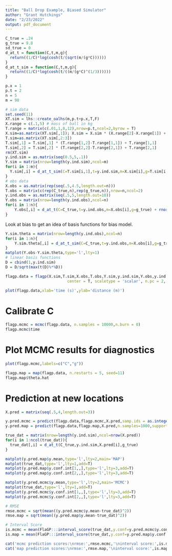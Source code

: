 ```yaml
---
title: "Ball Drop Example, Biased Simulator"
author: "Grant Hutchings"
date: "2/23/2022"
output: pdf_document
---
```


```r
C_true = .24
g_true = 9.8
sd_true = 0
d_at_t = function(C,t,m,g){
  return((1/C)*log(cosh(t/(sqrt(m/(g*C))))))
}
d_at_t_sim = function(C,t,m,g){
  return((1/C)*log(cosh(t/((m/(g*C)^(1/3))))))
}

p.x = 1
p.t = 2
n = 5
m = 98

# sim data
set.seed(11)
XT.sim = lhs::create_oalhs(m,p.t+p.x,T,F)
X.range = c(.1,5) # mass of ball in kg
T.range = matrix(c(.01,1,8,12),nrow=p.t,ncol=2,byrow = T)
X.sim=as.matrix(XT.sim[,1]); X.sim = X.sim * (X.range[2]-X.range[1]) + X.range[1]
T.sim=as.matrix(XT.sim[,2:3])
T.sim[,1] = T.sim[,1] * (T.range[1,2]-T.range[1,1]) + T.range[1,1]
T.sim[,2] = T.sim[,2] * (T.range[2,2]-T.range[2,1]) + T.range[2,1]
rm(XT.sim)
y.ind.sim = as.matrix(seq(0.5,5,.1))
Y.sim = matrix(nrow=length(y.ind.sim),ncol=m)
for(i in 1:m){
  Y.sim[,i] = d_at_t_sim(C=T.sim[i,1],t=y.ind.sim,m=X.sim[i],g=T.sim[i,2])
}
# obs data
X.obs = as.matrix(rep(seq(.5,4.5,length.out=n)))
T.obs = matrix(c(rep(C_true,n),rep(g_true,n)),nrow=n,ncol=2)
y.ind.obs = as.matrix(seq(.5,5,length.out=10))
Y.obs = matrix(nrow=length(y.ind.obs),ncol=n)
for(i in 1:n){
    Y.obs[,i] = d_at_t(C=C_true,t=y.ind.obs,m=X.obs[i],g=g_true) + rnorm(length(y.ind.obs),0,sd_true)
}
```

Look at bias to get an idea of basis functions for bias model. 
```r
Y.sim.theta = matrix(nrow=length(y.ind.obs),ncol=n)
for(i in 1:n){
    Y.sim.theta[,i] = d_at_t_sim(C=C_true,t=y.ind.obs,m=X.obs[i],g=g_true)
}
matplot(Y.obs-Y.sim.theta,type='l',lty=1)
# linear basis functions
D = cbind(1,y.ind.sim)
D = D/sqrt(max(t(D)%*%D))
```

```r
flagp.data = flagp(X.sim,T.sim,X.obs,T.obs,Y.sim,y.ind.sim,Y.obs,y.ind.obs,
                           center = T, scaletype = 'scalar', n.pc = 2, verbose = T,bias = T, D = D)
```

```r
plot(flagp.data,xlab='time (s)',ylab='distance (m)')
```

# Calibrate C

```r
flagp.mcmc = mcmc(flagp.data, n.samples = 10000,n.burn = 0)
flagp.mcmc$time
```

# Plot MCMC results for diagnostics
```r
plot(flagp.mcmc,labels=c("C","g"))
```

```r
flagp.map = map(flagp.data, n.restarts = 5, seed=11)
flagp.map$theta.hat
```

# Prediction at new locations

```r
X.pred = matrix(seq(.5,4,length.out=3))

y.pred.mcmc = predict(flagp.data,flagp.mcmc,X.pred,samp.ids = as.integer(seq(1,9000,length.out=1000)),support = 'sim',end.eta = 50)
y.pred.map = predict(flagp.data,flagp.map,X.pred,n.samples=1000,support="sim", end.eta = 50)

```

```r
true_dat = matrix(nrow=length(y.ind.sim),ncol=nrow(X.pred))
for(i in 1:ncol(true_dat)){
  true_dat[,i] = d_at_t(C_true,y.ind.sim,X.pred[i],g_true)
}

matplot(y.pred.map$y.mean,type='l',lty=2,main='MAP')
matplot(true_dat,type='l',lty=1,add=T)
matplot(y.pred.map$y.conf.int[1,,],type='l',lty=3,add=T)
matplot(y.pred.map$y.conf.int[2,,],type='l',lty=3,add=T)

matplot(y.pred.mcmc$y.mean,type='l',lty=2,main='MCMC')
matplot(true_dat,type='l',lty=1,add=T)
matplot(y.pred.mcmc$y.conf.int[1,,],type='l',lty=3,add=T)
matplot(y.pred.mcmc$y.conf.int[2,,],type='l',lty=3,add=T)

# RMSE
rmse.mcmc = sqrt(mean((y.pred.mcmc$y.mean-true_dat)^2))
rmse.map = sqrt(mean((y.pred.map$y.mean-true_dat)^2))

# Interval Score
is.mcmc = mean(FlaGP:::interval_score(true_dat,y.conf=y.pred.mcmc$y.conf.int))
is.map = mean(FlaGP:::interval_score(true_dat,y.conf=y.pred.map$y.conf.int))

cat('mcmc prediction scores:\nrmse:',rmse.mcmc,'\ninterval score:',is.mcmc,'\n')
cat('map prediction scores:\nrmse:',rmse.map,'\ninterval score:',is.map,'\n')
```
